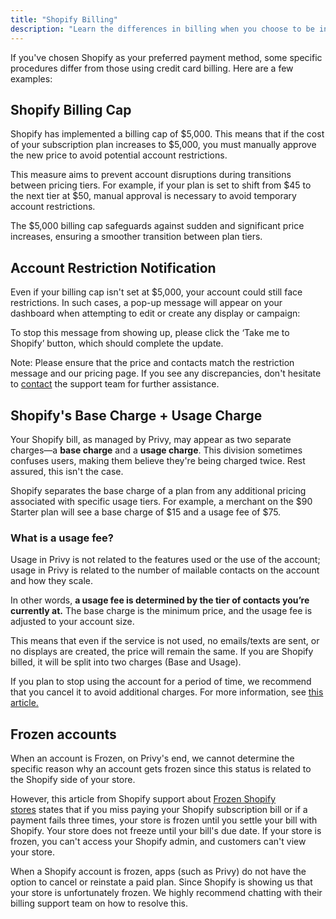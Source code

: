 ```yaml
---
title: "Shopify Billing"
description: "Learn the differences in billing when you choose to be invoiced via Shopify."
---
```


If you've chosen Shopify as your preferred payment method, some specific procedures differ from those using credit card billing. Here are a few examples:

## Shopify Billing Cap

Shopify has implemented a billing cap of $5,000. This means that if the cost of your subscription plan increases to $5,000, you must manually approve the new price to avoid potential account restrictions.

This measure aims to prevent account disruptions during transitions between pricing tiers. For example, if your plan is set to shift from $45 to the next tier at $50, manual approval is necessary to avoid temporary account restrictions.

The $5,000 billing cap safeguards against sudden and significant price increases, ensuring a smoother transition between plan tiers.

## Account Restriction Notification

Even if your billing cap isn't set at $5,000, your account could still face restrictions. In such cases, a pop-up message will appear on your dashboard when attempting to edit or create any display or campaign:

To stop this message from showing up, please click the ‘Take me to Shopify’ button, which should complete the update.

Note: Please ensure that the price and contacts match the restriction message and our pricing page. If you see any discrepancies, don't hesitate to [contact](mailto:support@privy.com) the support team for further assistance.

## Shopify's Base Charge + Usage Charge

Your Shopify bill, as managed by Privy, may appear as two separate charges—a **base charge** and a **usage charge**. This division sometimes confuses users, making them believe they're being charged twice. Rest assured, this isn't the case.

Shopify separates the base charge of a plan from any additional pricing associated with specific usage tiers. For example, a merchant on the $90 Starter plan will see a base charge of $15 and a usage fee of $75.

### What is a usage fee?

Usage in Privy is not related to the features used or the use of the account; usage in Privy is related to the number of mailable contacts on the account and how they scale.

In other words, **a usage fee is determined by the tier of contacts you’re currently at.** The base charge is the minimum price, and the usage fee is adjusted to your account size.

This means that even if the service is not used, no emails/texts are sent, or no displays are created, the price will remain the same. If you are Shopify billed, it will be split into two charges (Base and Usage).

If you plan to stop using the account for a period of time, we recommend that you cancel it to avoid additional charges. For more information, see [this article.](https://help.privy.com/docs/learn/account-settings-and-billing/account-settings/manage-your-plan)

## Frozen accounts

When an account is Frozen, on Privy's end, we cannot determine the specific reason why an account gets frozen since this status is related to the Shopify side of your store.

However, this article from Shopify support about [Frozen Shopify stores](https://help.shopify.com/en/manual/your-account/frozen-store) states that if you miss paying your Shopify subscription bill or if a payment fails three times, your store is frozen until you settle your bill with Shopify. Your store does not freeze until your bill's due date. If your store is frozen, you can't access your Shopify admin, and customers can't view your store.

When a Shopify account is frozen, apps (such as Privy) do not have the option to cancel or reinstate a paid plan. Since Shopify is showing us that your store is unfortunately frozen. We highly recommend chatting with their billing support team on how to resolve this.
